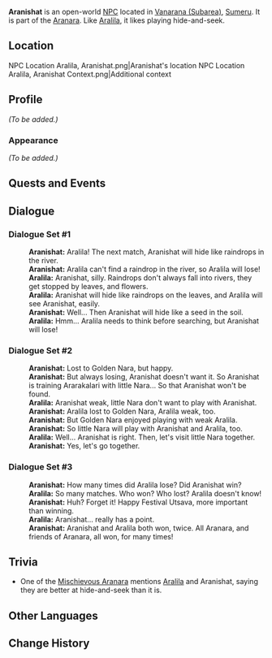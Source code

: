 {{Meta
|missing_NPC_profile  = yes
}}
{{Character Infobox
|type             = Open-World NPC
|group            = Aranara
|image            = NPC Aranishat.png
|region           = Sumeru
|location         = Sumeru
|affiliation      = 
|title            = 

|ancestry         = <!-- Clan/family -->
|father           = 
|mother           = 
|spouse           = 
|sibling          = 
|child            = 
|relative         = 

|dialoguereward   = 
}}
'''Aranishat''' is an open-world [[NPC]] located in [[Vanarana (Subarea)]], [[Sumeru]]. It is part of the [[Aranara]]. Like [[Aralila]], it likes playing hide-and-seek.

==Location==
<gallery>
NPC Location Aralila, Aranishat.png|Aranishat's location
NPC Location Aralila, Aranishat Context.png|Additional context
</gallery>

==Profile==
''(To be added.)''

===Appearance===
''(To be added.)''

==Quests and Events==
{{Quests and Events}}

==Dialogue==
===Dialogue Set #1===
{{Dialogue Start}}
:'''Aranishat:''' Aralila! The next match, Aranishat will hide like raindrops in the river.
:'''Aranishat:''' Aralila can't find a raindrop in the river, so Aralila will lose!
:'''Aralila:''' Aranishat, silly. Raindrops don't always fall into rivers, they get stopped by leaves, and flowers.
:'''Aralila:''' Aranishat will hide like raindrops on the leaves, and Aralila will see Aranishat, easily.
:'''Aranishat:''' Well... Then Aranishat will hide like a seed in the soil.
:'''Aralila:''' Hmm... Aralila needs to think before searching, but Aranishat will lose!
{{Dialogue End}}

===Dialogue Set #2===
{{Dialogue Start}}
:'''Aranishat:''' Lost to Golden Nara, but happy.
:'''Aranishat:''' But always losing, Aranishat doesn't want it. So Aranishat is training Ararakalari with little Nara... So that Aranishat won't be found.
:'''Aralila:''' Aranishat weak, little Nara don't want to play with Aranishat.
:'''Aranishat:''' Aralila lost to Golden Nara, Aralila weak, too.
:'''Aranishat:''' But Golden Nara enjoyed playing with weak Aralila.
:'''Aranishat:''' So little Nara will play with Aranishat and Aralila, too.
:'''Aralila:''' Well... Aranishat is right. Then, let's visit little Nara together.
:'''Aranishat:''' Yes, let's go together.
{{Dialogue End}}

===Dialogue Set #3===
{{Dialogue Start}}
:'''Aranishat:''' How many times did Aralila lose? Did Aranishat win?
:'''Aralila:''' So many matches. Who won? Who lost? Aralila doesn't know!
:'''Aranishat:''' Huh? Forget it! Happy Festival Utsava, more important than winning.
:'''Aralila:''' Aranishat... really has a point.
:'''Aranishat:''' Aranishat and Aralila both won, twice. All Aranara, and friends of Aranara, all won, for many times!
{{Dialogue End}}

==Trivia==
* One of the [[Mischievous Aranara]] mentions [[Aralila]] and Aranishat, saying they are better at hide-and-seek than it is.

==Other Languages==
{{Other Languages
|default_hidden = 1
|en      = Aranishat
|zhs     = 兰难世
|zhs_rm  = Lánnánshì
|zht     = 蘭難世
|zht_rm  = Lánnánshì
|ja      = アランニシャット
|ja_rm   = Arannishatto
|ko      = 아란니샤트
|es      = Aranishat
|fr      = Aranishat
|ru      = Аранишат
|th      = Aranishat
|vi      = Aranishat
|de      = Aranishat
|id      = Aranishat
|pt      = Aranishat
|tr      = Aranishat
|it      = Aranishat
}}

==Change History==
{{Change History|3.0}}
<!--
==References==
{{Reflist}}
-->